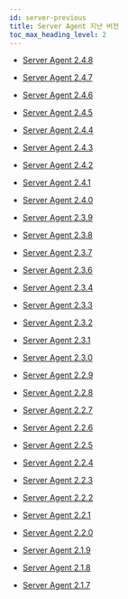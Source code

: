 ```yaml
---
id: server-previous
title: Server Agent 지난 버전
toc_max_heading_level: 2
---
```


* [Server Agent 2.4.8](server-2_4_8)

* [Server Agent 2.4.7](server-2_4_7)

* [Server Agent 2.4.6](server-2_4_6)

* [Server Agent 2.4.5](server-2_4_5)

* [Server Agent 2.4.4](server-2_4_4)

* [Server Agent 2.4.3](server-2_4_3)

* [Server Agent 2.4.2](server-2_4_2)

* [Server Agent 2.4.1](server-2_4_1)

* [Server Agent 2.4.0](server-2_4_0)

* [Server Agent 2.3.9](server-2_3_9)

* [Server Agent 2.3.8](server-2_3_8)

* [Server Agent 2.3.7](server-2_3_7)

* [Server Agent 2.3.6](server-2_3_6)

* [Server Agent 2.3.4](server-2_3_4)

* [Server Agent 2.3.3](server-2_3_3)

* [Server Agent 2.3.2](server-2_3_2)

* [Server Agent 2.3.1](server-2_3_1)

* [Server Agent 2.3.0](server-2_3_0)

* [Server Agent 2.2.9](server-2_2_9)

* [Server Agent 2.2.8](server-2_2_8)

* [Server Agent 2.2.7](server-2_2_7)

* [Server Agent 2.2.6](server-2_2_6)

* [Server Agent 2.2.5](server-2_2_5)

* [Server Agent 2.2.4](server-2_2_4)

* [Server Agent 2.2.3](server-2_2_3)

* [Server Agent 2.2.2](server-2_2_2)

* [Server Agent 2.2.1](server-2_2_1)

* [Server Agent 2.2.0](server-2_2_0)

* [Server Agent 2.1.9](server-2_1_9)

* [Server Agent 2.1.8](server-2_1_8)

* [Server Agent 2.1.7](server-2_1_7)
